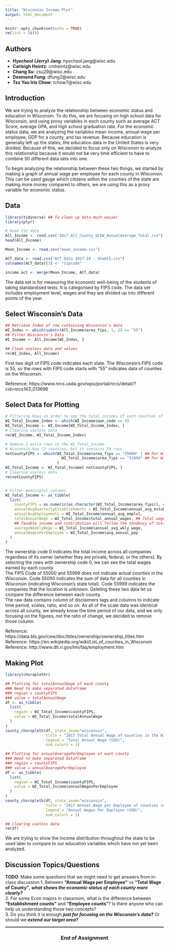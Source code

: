 ```yaml
---
title: "Wisconsin Income Plot"
output: html_document
---
```


```r
knitr::opts_chunk$set(echo = TRUE)
rm(list = ls())
```

## Authors

- **Hyecheol (Jerry) Jang**: hyecheol.jang@wisc.edu
- **Carleigh Heintz**: cmheintz@wisc.edu
- **Chang Su**: csu29@wisc.edu
- **Desmond Fung**: dfung2@wisc.edu
- **Tsz Yau Iris Chow**: tchow7@wisc.edu


## Introduction

We are trying to analyze the relationship between economic status and education in Wisconsin. To do this, we are focusing on high school data for Wisconsin, and using proxy variables in each county such as average ACT Score, average GPA, and high school graduation rate. For the economic status data, we are analyzing the variables mean income, annual wage per employee, GDP for a county, and tax revenue. Because education is generally left up the states, the education data in the United States is very divided. Because of this, we decided to focus only on Wisconsin to analyze this relationship because it would not be very time efficient to have to combine 50 different data sets into one.  

To begin analyzing the relationship between these two things, we started by making a graph of annual wage per employee for each county in Wisconsin. This can be used gauge which citizens within the counties of the state are making more money compared to others, we are using this as a proxy variable for economic status.  


## Data

```r

library(tidyverse) ## To clean up data much easier
library(plyr)

# Read CSV data
All_Income <- read.csv("2017_All_County_QCEW_AnnualAverage_Total.csv")
head(All_Income)

Mean_Income <- read.csv("mean_income.csv")

ACT_data <- read.csv("ACT Data 2017-18 - Sheet1.csv")
colnames(ACT_data)[3] <- "zipcode"

income.act <- merge(Mean_Income, ACT_data)

```

The data set is for measuring the economic well-being of the students of taking standardised tests. It is categorised by FIPS code. The data set includes employment level, wages and they are divided up into different points of the year.


## Select Wisconsin's Data

```r

## Retrieve Index of row containing Wisconsin's data
WI_Index <- which(substr(All_Income$area_fips, 1, 2) == "55")
## Filter Wisconsin's Data
WI_Income <- All_Income[WI_Index, ]

## Clean useless data and values
rm(WI_Index, All_Income)

```

First two digit of FIPS code indicates each state. The Wisconsin's FIPS code is 55, so the rows with FIPS code starts with "55" indicates data of counties on the Wisconsin.  

Reference: https://www.nrcs.usda.gov/wps/portal/nrcs/detail/?cid=nrcs143_013696  


## Select Data for Plotting

```r

# Filtering Rows in order to see the total incomes of each counties of Wisconsin
WI_Total_Income_Index <- which(WI_Income$own_code == 0)
WI_Total_Income <- WI_Income[WI_Total_Income_Index, ]
# Clearing useless data
rm(WI_Income, WI_Total_Income_Index)

# Remove 2 extra rows in the WI_Total_Income
# Wisconsin has 72 counties, but it contains 74 rows
notCountyFIPS <- which(WI_Total_Income$area_fips == "55000" | ## For WI cummulated
                         WI_Total_Income$area_fips == "55999" ## For WI Unknowns
                       )
WI_Total_Income <- WI_Total_Income[-notCountyFIPS, ]
# Clearing useless data
rm(notCountyFIPS)


# Filter meaningful columns
WI_Total_Income <- as_tibble(
  list(
    countyFIPS = as.numeric(as.character(WI_Total_Income$area_fips)), ## FIPS code to indicate each county
    annualAvgQuarterlyEstablishments = WI_Total_Income$annual_avg_estabs,
    annualAvgEmployments = WI_Total_Income$annual_avg_emplvl,
    totalAnnualWage = WI_Total_Income$total_annual_wages, ## Total wages (Income)
    ## Taxable income and contribution will follow the tendency of total annual wages
    averageWeeklyWage = WI_Total_Income$annual_avg_wkly_wage,
    annualWagesPerEmployee = WI_Total_Income$avg_annual_pay
  )
)

```

The ownership code 0 indicates the total income across all companies regardless of its owner (whether they are private, federal, or the others). By selecting the rows with ownership code 0, we can see the total wages earned by each county.  
The FIPS Code of 55000 and 55999 does not indicate actual counties in the Wisconsin. Code 55000 indicates the sum of data for all counties in Wisconsin (indicating Wisconsin's state total). Code 55999 indicates the companies that the location is unknown. Deleting these two data let us compare the difference between each county.  
The raw data contains column of disclaimers tags and columns to indicate time period, scales, ratio, and so on. As all of the scale data was identical across all county, we already know the time period of our data, and we only focusing on the figures, not the ratio of change, we decided to remove those column.  

Reference: https://data.bls.gov/cew/doc/titles/ownership/ownership_titles.htm  
Reference: https://en.wikipedia.org/wiki/List_of_counties_in_Wisconsin  
Reference: http://www.dlt.ri.gov/lmi/faq/employment.htm  


## Making Plot

```r

library(choroplethr)

## Plotting for totalAnnualWage of each county
### Need to make separated dataframe
### region = countyFIPS
### value = totalAnnualWage
df <- as_tibble(
  list(
    region = WI_Total_Income$countyFIPS,
    value = WI_Total_Income$totalAnnualWage
  )
)
county_choropleth(df, state_zoom="wisconsin",
                  title = "2017 Total Annual Wage of counties in the Wisconsin",
                  legend = "Total Annual Wage (USD)",
                  num_colors = 1)

## Plotting for annualAveragePerEmployee of each county
### Need to make separated dataframe
### region = countyFIPS
### value = annualAveragePerEmployee
df <- as_tibble(
  list(
    region = WI_Total_Income$countyFIPS,
    value = WI_Total_Income$annualWagesPerEmployee
  )
)
county_choropleth(df, state_zoom="wisconsin",
                  title = "2017 Annual Wage per Employee of counties in the Wisconsin",
                  legend = "Annual Wages Per Employee (USD)",
                  num_colors = 1)

## clearing useless data
rm(df)

```

We are trying to show the income distribution throughout the state to be used later to compare to our education variables which have not yet been analyzed.  


## Discussion Topics/Questions

**TODO**: Make some questions that we might need to get answers from in-class discussion
1. Between **"Annual Wage per Employee"** vs **"Total Wage of County"**, ***what shows the economic status of each county more clearly?***  
2. For some Econ majors in classroom, what is the difference between **"Establishment counts"** and **"Employee counts"**? Is there anyone who can help us understanding those two concepts?   
3. Do you think it is enough ***just for focusing on the Wisconsin's data?*** Or should we ***extend our target area?***   


<hr style = "border-top:1px solid #000">

<h3 style = "text-align: center; margin-bottom: 20px;">End of Assignment</br></h3>